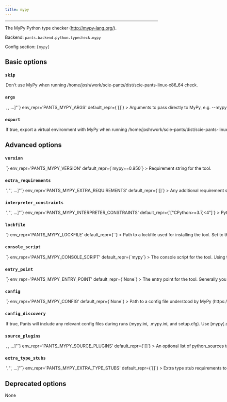 ```yaml
---
title: mypy
---
```



---

The MyPy Python type checker (http://mypy-lang.org/).

Backend: <span className="color--primary">`pants.backend.python.typecheck.mypy`</span>

Config section: <span className="color--primary">`[mypy]`</span>

<span className={styles.options}>

## Basic options

### `skip`

<Option
  cli_repr={`--[no-]mypy-skip`}
  env_repr='PANTS_MYPY_SKIP'
  default_repr={`False`}
>

Don&#x27;t use MyPy when running `/home/josh/work/scie-pants/dist/scie-pants-linux-x86_64 check`.

</Option>

### `args`

<Option
  cli_repr={`--mypy-args="[<shell_str>, <shell_str>, ...]"`}
  env_repr='PANTS_MYPY_ARGS'
  default_repr={`[]`}
>

Arguments to pass directly to MyPy, e.g. `--mypy-args='--python-version 3.7 --disallow-any-expr'`.

</Option>

### `export`

<Option
  cli_repr={`--[no-]mypy-export`}
  env_repr='PANTS_MYPY_EXPORT'
  default_repr={`True`}
>

If true, export a virtual environment with MyPy when running `/home/josh/work/scie-pants/dist/scie-pants-linux-x86_64 export`.

This can be useful, for example, with IDE integrations to point your editor to the tool&#x27;s binary.

</Option>

## Advanced options

### `version`

<Option
  cli_repr={`--mypy-version=<str>`}
  env_repr='PANTS_MYPY_VERSION'
  default_repr={`mypy==0.950`}
>

Requirement string for the tool.

</Option>

### `extra_requirements`

<Option
  cli_repr={`--mypy-extra-requirements="['<str>', '<str>', ...]"`}
  env_repr='PANTS_MYPY_EXTRA_REQUIREMENTS'
  default_repr={`[]`}
>

Any additional requirement strings to use with the tool. This is useful if the tool allows you to install plugins or if you need to constrain a dependency to a certain version.

</Option>

### `interpreter_constraints`

<Option
  cli_repr={`--mypy-interpreter-constraints="['<str>', '<str>', ...]"`}
  env_repr='PANTS_MYPY_INTERPRETER_CONSTRAINTS'
  default_repr={`["CPython>=3.7,<4"]`}
>

Python interpreter constraints for this tool.

</Option>

### `lockfile`

<Option
  cli_repr={`--mypy-lockfile=<str>`}
  env_repr='PANTS_MYPY_LOCKFILE'
  default_repr={`<default>`}
>

Path to a lockfile used for installing the tool.

Set to the string `<default>` to use a lockfile provided by Pants, so long as you have not changed the `--version` and `--extra-requirements` options, and the tool&#x27;s interpreter constraints are compatible with the default. Pants will error or warn if the lockfile is not compatible (controlled by `[python].invalid_lockfile_behavior`). See https://github.com/pantsbuild/pants/blob/release_2.13.1/src/python/pants/backend/python/typecheck/mypy/mypy.lock for the default lockfile contents.

Set to the string `<none>` to opt out of using a lockfile. We do not recommend this, though, as lockfiles are essential for reproducible builds.

To use a custom lockfile, set this option to a file path relative to the build root, then run `/home/josh/work/scie-pants/dist/scie-pants-linux-x86_64 generate-lockfiles --resolve=mypy`.

As explained at https://www.pantsbuild.org/v2.13/docs/python-third-party-dependencies, lockfile generation via `generate-lockfiles` does not always work and you may want to manually generate the lockfile. You will want to set `[python].invalid_lockfile_behavior = 'ignore'` so that Pants does not complain about missing lockfile headers.

</Option>

### `console_script`

<Option
  cli_repr={`--mypy-console-script=<str>`}
  env_repr='PANTS_MYPY_CONSOLE_SCRIPT'
  default_repr={`mypy`}
>

The console script for the tool. Using this option is generally preferable to (and mutually exclusive with) specifying an --entry-point since console script names have a higher expectation of staying stable across releases of the tool. Usually, you will not want to change this from the default.

</Option>

### `entry_point`

<Option
  cli_repr={`--mypy-entry-point=<str>`}
  env_repr='PANTS_MYPY_ENTRY_POINT'
  default_repr={`None`}
>

The entry point for the tool. Generally you only want to use this option if the tool does not offer a --console-script (which this option is mutually exclusive with). Usually, you will not want to change this from the default.

</Option>

### `config`

<Option
  cli_repr={`--mypy-config=<file_option>`}
  env_repr='PANTS_MYPY_CONFIG'
  default_repr={`None`}
>

Path to a config file understood by MyPy (https://mypy.readthedocs.io/en/stable/config_file.html).

Setting this option will disable `[mypy].config_discovery`. Use this option if the config is located in a non-standard location.

</Option>

### `config_discovery`

<Option
  cli_repr={`--[no-]mypy-config-discovery`}
  env_repr='PANTS_MYPY_CONFIG_DISCOVERY'
  default_repr={`True`}
>

If true, Pants will include any relevant config files during runs (`mypy.ini`, `.mypy.ini`, and `setup.cfg`).

Use `[mypy].config` instead if your config is in a non-standard location.

</Option>

### `source_plugins`

<Option
  cli_repr={`--mypy-source-plugins="[<target_option>, <target_option>, ...]"`}
  env_repr='PANTS_MYPY_SOURCE_PLUGINS'
  default_repr={`[]`}
>

An optional list of `python_sources` target addresses to load first-party plugins.

You must also set `plugins = path.to.module` in your `mypy.ini`, and set the `[mypy].config` option in your `pants.toml`.

To instead load third-party plugins, set the option `[mypy].extra_requirements` and set the `plugins` option in `mypy.ini`. Tip: it&#x27;s often helpful to define a dedicated &#x27;resolve&#x27; via `[python].resolves` for your MyPy plugins such as &#x27;mypy-plugins&#x27; so that the third-party requirements used by your plugin, like `mypy`, do not mix with the rest of your project. Read that option&#x27;s help message for more info on resolves.

</Option>

### `extra_type_stubs`

<Option
  cli_repr={`--mypy-extra-type-stubs="['<str>', '<str>', ...]"`}
  env_repr='PANTS_MYPY_EXTRA_TYPE_STUBS'
  default_repr={`[]`}
>

Extra type stub requirements to install when running MyPy.

Normally, type stubs can be installed as typical requirements, such as putting them in `requirements.txt` or using a `python_requirement` target. Alternatively, you can use this option so that the dependencies are solely used when running MyPy and are not runtime dependencies.

Expects a list of pip-style requirement strings, like `['types-requests==2.25.9']`.

</Option>

## Deprecated options

None

</span>